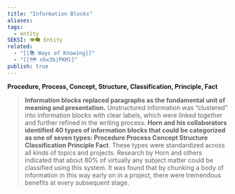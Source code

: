 ```yaml
---
title: "Information Blocks"
aliases: 
tags:
  - entity
SEKSI: 👁️‍🗨️ Entity
related:
  - "[[📚 Ways of Knowing]]"
  - "[[🗺️ nhx3b|PKM]]"
publish: true
---
```



**Procedure, Process, Concept, Structure, Classification, Principle, Fact**

> **Information blocks replaced paragraphs as the fundamental unit of meaning and presentation.** Unstructured information was “clustered” into information blocks with clear labels, which were linked together and further refined in the writing process. **Horn and his collaborators identified 40 types of information blocks that could be categorized as one of seven types: Procedure Process Concept Structure Classification Principle Fact**. These types were standardized across all kinds of topics and projects. Research by Horn and others indicated that about 80% of virtually any subject matter could be classified using this system. It was found that by chunking a body of information in this way early on in a project, there were tremendous benefits at every subsequent stage.
